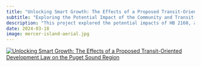 ```yaml
---
title: "Unlocking Smart Growth: The Effects of a Proposed Transit-Oriented Development Law on the Puget Sound Region"
subtitle: "Exploring the Potential Impact of the Community and Transit-Oriented Housing Development Bill HB 2160 Across Washington State’s Central Puget Sound Region"
description: "This project explored the potential impacts of HB 2160, a transit-oriented development bill, on development capacity in cities throughout the Puget Sound region."
date: 2024-03-18
image: mercer-island-aerial.jpg
---
```


[![Unlocking Smart Growth: The Effects of a Proposed Transit-Oriented Development Law on the Puget Sound Region](mercer-island-aerial.jpg){fig-alt="An aerial photograph of Mercer Island that shows the light rail station and the surrounding residential land use."}](https://tiernanmartin.github.io/2024-transit-oriented-development-bill/)
